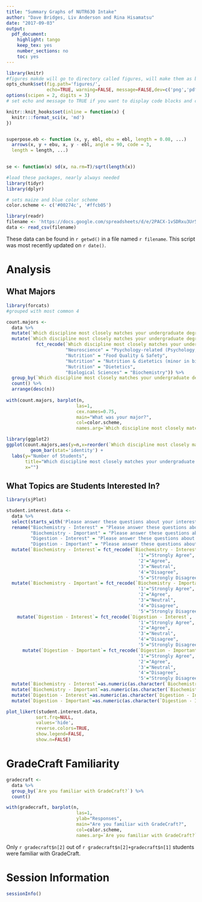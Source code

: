 ```yaml
---
title: "Summary Graphs of NUTR630 Intake"
author: "Dave Bridges, Liv Anderson and Rina Hisamatsu"
date: "2017-09-03"
output:
  pdf_document:
    highlight: tango
    keep_tex: yes
    number_sections: no
    toc: yes
---
```


```r
library(knitr)
#figures makde will go to directory called figures, will make them as both png and pdf files 
opts_chunk$set(fig.path='figures/',
               echo=TRUE, warning=FALSE, message=FALSE,dev=c('png','pdf'))
options(scipen = 2, digits = 3)
# set echo and message to TRUE if you want to display code blocks and code output respectively

knitr::knit_hooks$set(inline = function(x) {
  knitr:::format_sci(x, 'md')
})


superpose.eb <- function (x, y, ebl, ebu = ebl, length = 0.08, ...)
  arrows(x, y + ebu, x, y - ebl, angle = 90, code = 3,
  length = length, ...)

  
se <- function(x) sd(x, na.rm=T)/sqrt(length(x))

#load these packages, nearly always needed
library(tidyr)
library(dplyr)

# sets maize and blue color scheme
color.scheme <- c('#00274c', '#ffcb05')
```


```r
library(readr)
filename <- 'https://docs.google.com/spreadsheets/d/e/2PACX-1vSDRxu3Ur53iZVsg5Gg9nArNiKY2-xguRzoeWl-wQ5Ky8qxRGnuXXMWSReSF1tR_SU6dmcBTgb-cQiY/pub?gid=830256665&single=true&output=csv'
data <- read_csv(filename)
```

These data can be found in `r getwd()` in a file named `r filename`.  This script was most recently updated on `r date()`.

# Analysis

## What Majors

```r
library(forcats)
#grouped with most common 4

count.majors <-
  data %>%
  mutate(`Which discipline most closely matches your undergraduate degree?` = fct_lump(as.factor(data$`Which discipline most closely matches your undergraduate degree?`), n=4)) %>%
  mutate(`Which discipline most closely matches your undergraduate degree?` = 
           fct_recode(`Which discipline most closely matches your undergraduate degree?`, 
                      "Neuroscience" = "Psychology-related (Psychology, Neuroscience, etc.)",
                      "Nutrition" = "Food Quality & Safety",
                      "Nutrition" = "Nutrition & dietetics (minor in biology)",
                      "Nutrition" = "Dietetics",
                      "Biological Sciences" = "Biochemistry")) %>%
  group_by(`Which discipline most closely matches your undergraduate degree?`) %>%
  count() %>%
  arrange(desc(n)) 
  
with(count.majors, barplot(n,
                          las=1,
                          cex.names=0.75,
                          main="What was your major?",
                          col=color.scheme,
                          names.arg=`Which discipline most closely matches your undergraduate degree?`))

library(ggplot2)
ggplot(count.majors,aes(y=n,x=reorder(`Which discipline most closely matches your undergraduate degree?`,-n))) +
         geom_bar(stat='identity') +
  labs(y="Number of Students",
       title="Which discipline most closely matches your undergraduate degree?",
       x="")
```
  
  
## What Topics are Students Interested In?

```r
library(sjPlot)

student.interest.data <- 
  data %>%
  select(starts_with('Please answer these questions about your interests')) %>%
  rename("Biochemistry - Interest" = "Please answer these questions about your interests [Macronutrient biochemistry is of interest to me.]",
         "Biochemistry - Important" = "Please answer these questions about your interests [Macronutrient biochemistry is important for my career interests.]",
         "Digestion - Interest" = "Please answer these questions about your interests [Comprehensive understanding of the digestive tract is of interest to me.]",
         "Digestion - Important" = "Please answer these questions about your interests [Comprehensive understanding of the digestive tract is important for my career interests.]") %>%
  mutate(`Biochemistry - Interest`= fct_recode(`Biochemistry - Interest`, 
                                                 '1'="Strongly Agree",
                                                 '2'="Agree",
                                                 '3'="Neutral",
                                                 '4'="Disagree",
                                                 '5'="Strongly Disagree")) %>%
  mutate(`Biochemistry - Important`= fct_recode(`Biochemistry - Important`, 
                                                 '1'="Strongly Agree",
                                                 '2'="Agree",
                                                 '3'="Neutral",
                                                 '4'="Disagree",
                                                 '5'="Strongly Disagree")) %>%
    mutate(`Digestion - Interest`= fct_recode(`Digestion - Interest`, 
                                                 '1'="Strongly Agree",
                                                 '2'="Agree",
                                                 '3'="Neutral",
                                                 '4'="Disagree",
                                                 '5'="Strongly Disagree")) %>%
      mutate(`Digestion - Important`= fct_recode(`Digestion - Important`, 
                                                 '1'="Strongly Agree",
                                                 '2'="Agree",
                                                 '3'="Neutral",
                                                 '4'="Disagree",
                                                 '5'="Strongly Disagree")) %>%
  mutate(`Biochemistry - Interest`=as.numeric(as.character(`Biochemistry - Interest`))) %>%
  mutate(`Biochemistry - Important`=as.numeric(as.character(`Biochemistry - Important`))) %>%
  mutate(`Digestion - Interest`=as.numeric(as.character(`Digestion - Interest`))) %>%
  mutate(`Digestion - Important`=as.numeric(as.character(`Digestion - Important`))) 

plot_likert(student.interest.data,
           sort.frq=NULL,
           values='hide',
           reverse.colors=TRUE,
           show.legend=FALSE,
           show.n=FALSE)
```


# GradeCraft Familiarity

```r
gradecraft <- 
  data %>%
  group_by(`Are you familiar with GradeCraft?`) %>%
  count()

with(gradecraft, barplot(n,
                          las=1,
                          ylab="Responses",
                          main="Are you familiar with GradeCraft?",
                          col=color.scheme,
                          names.arg=`Are you familiar with GradeCraft?`))
```

Only `r gradecraft$n[2]` out of `r gradecraft$n[2]+gradecraft$n[1]` students were familiar with GradeCraft.

# Session Information

```r
sessionInfo()
```